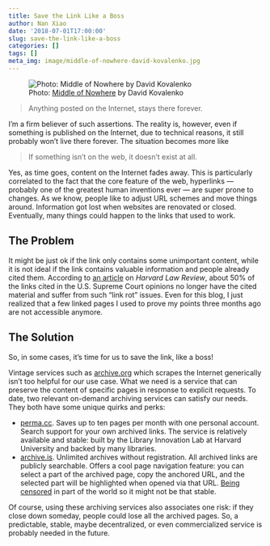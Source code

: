 ```yaml
---
title: Save the Link Like a Boss
author: Nan Xiao
date: '2018-07-01T17:00:00'
slug: save-the-link-like-a-boss
categories: []
tags: []
meta_img: image/middle-of-nowhere-david-kovalenko.jpg
---
```


![Photo: [Middle of Nowhere](https://unsplash.com/photos/G85VuTpw6jg) by David Kovalenko](/image/middle-of-nowhere-david-kovalenko.jpg)

> Anything posted on the Internet, stays there forever.

I'm a firm believer of such assertions. The reality is, however, even if something is published on the Internet, due to technical reasons, it still probably won't live there forever. The situation becomes more like

> If something isn't on the web, it doesn't exist at all.

Yes, as time goes, content on the Internet fades away. This is particularly correlated to the fact that the core feature of the web, hyperlinks --- probably one of the greatest human inventions ever --- are super prone to changes. As we know, people like to adjust URL schemes and move things around. Information got lost when websites are renovated or closed. Eventually, many things could happen to the links that used to work.

## The Problem

It might be just ok if the link only contains some unimportant content, while it is not ideal if the link contains valuable information and people already cited them. According to [an article](https://harvardlawreview.org/2014/03/perma-scoping-and-addressing-the-problem-of-link-and-reference-rot-in-legal-citations/) on _Harvard Law Review_, about 50% of the links cited in the U.S. Supreme Court opinions no longer have the cited material and suffer from such "link rot" issues. Even for this blog, I just realized that a few linked pages I used to prove my points three months ago are not accessible anymore.

## The Solution

So, in some cases, it's time for us to save the link, like a boss!

Vintage services such as [archive.org](https://archive.org/) which scrapes the Internet generically isn't too helpful for our use case. What we need is a service that can preserve the content of specific pages in response to explicit requests. To date, two relevant on-demand archiving services can satisfy our needs. They both have some unique quirks and perks:

- [perma.cc](https://perma.cc/). Saves up to ten pages per month with one personal account. Search support for your own archived links. The service is relatively available and stable: built by the Library Innovation Lab at Harvard University and backed by many libraries.
- [archive.is](https://archive.is/). Unlimited archives without registration. All archived links are publicly searchable. Offers a cool page navigation feature: you can select a part of the archived page, copy the anchored URL, and the selected part will be highlighted when opened via that URL. [Being censored](https://en.wikipedia.org/wiki/Archive.is) in part of the world so it might not be that stable.

Of course, using these archiving services also associates one risk: if they close down someday, people could lose all the archived pages. So, a predictable, stable, maybe decentralized, or even commercialized service is probably needed in the future.
